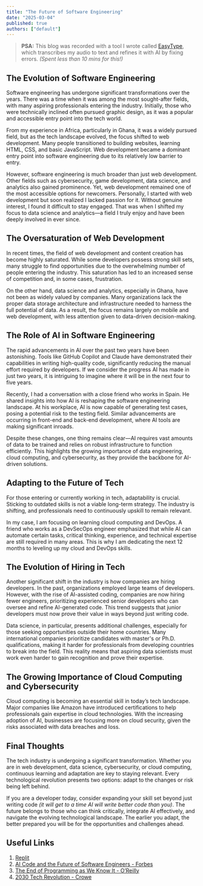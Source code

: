 ```yaml
---
title: "The Future of Software Engineering"
date: "2025-03-04"
published: true
authors: ["default"]
---
```


> **PSA:** This blog was recorded with a tool I wrote called [EasyType](https://github.com/benedictdebrah/Easytype.git), which transcribes my audio to text and refines it with AI by fixing errors. *(Spent less than 10 mins for this!)*

## The Evolution of Software Engineering

Software engineering has undergone significant transformations over the years. There was a time when it was among the most sought-after fields, with many aspiring professionals entering the industry. Initially, those who were technically inclined often pursued graphic design, as it was a popular and accessible entry point into the tech world.

From my experience in Africa, particularly in Ghana, it was a widely pursued field, but as the tech landscape evolved, the focus shifted to web development. Many people transitioned to building websites, learning HTML, CSS, and basic JavaScript. Web development became a dominant entry point into software engineering due to its relatively low barrier to entry.

However, software engineering is much broader than just web development. Other fields such as cybersecurity, game development, data science, and analytics also gained prominence. Yet, web development remained one of the most accessible options for newcomers. Personally, I started with web development but soon realized I lacked passion for it. Without genuine interest, I found it difficult to stay engaged. That was when I shifted my focus to data science and analytics—a field I truly enjoy and have been deeply involved in ever since.

## The Oversaturation of Web Development

In recent times, the field of web development and content creation has become highly saturated. While some developers possess strong skill sets, many struggle to find opportunities due to the overwhelming number of people entering the industry. This saturation has led to an increased sense of competition and, in some cases, frustration.

On the other hand, data science and analytics, especially in Ghana, have not been as widely valued by companies. Many organizations lack the proper data storage architecture and infrastructure needed to harness the full potential of data. As a result, the focus remains largely on mobile and web development, with less attention given to data-driven decision-making.

## The Role of AI in Software Engineering

The rapid advancements in AI over the past two years have been astonishing. Tools like GitHub Copilot and Claude have demonstrated their capabilities in writing high-quality code, significantly reducing the manual effort required by developers. If we consider the progress AI has made in just two years, it is intriguing to imagine where it will be in the next four to five years.

Recently, I had a conversation with a close friend who works in Spain. He shared insights into how AI is reshaping the software engineering landscape. At his workplace, AI is now capable of generating test cases, posing a potential risk to the testing field. Similar advancements are occurring in front-end and back-end development, where AI tools are making significant inroads.

Despite these changes, one thing remains clear—AI requires vast amounts of data to be trained and relies on robust infrastructure to function efficiently. This highlights the growing importance of data engineering, cloud computing, and cybersecurity, as they provide the backbone for AI-driven solutions.

## Adapting to the Future of Tech

For those entering or currently working in tech, adaptability is crucial. Sticking to outdated skills is not a viable long-term strategy. The industry is shifting, and professionals need to continuously upskill to remain relevant.

In my case, I am focusing on learning cloud computing and DevOps. A friend who works as a DevSecOps engineer emphasized that while AI can automate certain tasks, critical thinking, experience, and technical expertise are still required in many areas. This is why I am dedicating the next 12 months to leveling up my cloud and DevOps skills.

## The Evolution of Hiring in Tech

Another significant shift in the industry is how companies are hiring developers. In the past, organizations employed large teams of developers. However, with the rise of AI-assisted coding, companies are now hiring fewer engineers, prioritizing experienced senior developers who can oversee and refine AI-generated code. This trend suggests that junior developers must now prove their value in ways beyond just writing code.

Data science, in particular, presents additional challenges, especially for those seeking opportunities outside their home countries. Many international companies prioritize candidates with master's or Ph.D. qualifications, making it harder for professionals from developing countries to break into the field. This reality means that aspiring data scientists must work even harder to gain recognition and prove their expertise.

## The Growing Importance of Cloud Computing and Cybersecurity

Cloud computing is becoming an essential skill in today’s tech landscape. Major companies like Amazon have introduced certifications to help professionals gain expertise in cloud technologies. With the increasing adoption of AI, businesses are focusing more on cloud security, given the risks associated with data breaches and loss.

## Final Thoughts

The tech industry is undergoing a significant transformation. Whether you are in web development, data science, cybersecurity, or cloud computing, continuous learning and adaptation are key to staying relevant. Every technological revolution presents two options: adapt to the changes or risk being left behind.

If you are a developer today, consider expanding your skill set beyond just writing code *(it will get to a time AI will write better code than you)*. The future belongs to those who can think critically, integrate AI effectively, and navigate the evolving technological landscape. The earlier you adapt, the better prepared you will be for the opportunities and challenges ahead.

## Useful Links

1. [Replit](https://replit.com/~)
2. [AI Code and the Future of Software Engineers - Forbes](https://www.forbes.com/sites/jackkelly/2024/11/01/ai-code-and-the-future-of-software-engineers/)
3. [The End of Programming as We Know It - O’Reilly](https://www.oreilly.com/radar/the-end-of-programming-as-we-know-it/)
4. [2030 Tech Revolution - Crowe](https://www.crowe.com/global/insights/2030-tech-revolution-reshaping-business-for-a-new-decade)
